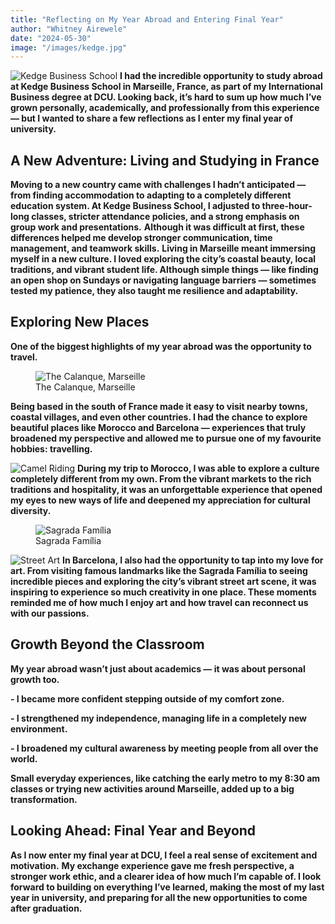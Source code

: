 ```yaml
---
title: "Reflecting on My Year Abroad and Entering Final Year"
author: "Whitney Airewele"
date: "2024-05-30"
image: "/images/kedge.jpg"
---
```

![Kedge Business School](/images/kedge.jpg)
**I had the incredible opportunity to study abroad at Kedge Business School in Marseille, France, as part of my International Business degree at DCU. Looking back, it’s hard to sum up how much I’ve grown personally, academically, and professionally from this experience — but I wanted to share a few reflections as I enter my final year of university.**

## A New Adventure: Living and Studying in France
**Moving to a new country came with challenges I hadn't anticipated — from finding accommodation to adapting to a completely different education system. At Kedge Business School, I adjusted to three-hour-long classes, stricter attendance policies, and a strong emphasis on group work and presentations.**
**Although it was difficult at first, these differences helped me develop stronger communication, time management, and teamwork skills.**
**Living in Marseille meant immersing myself in a new culture. I loved exploring the city’s coastal beauty, local traditions, and vibrant student life. Although simple things — like finding an open shop on Sundays or navigating language barriers — sometimes tested my patience, they also taught me resilience and adaptability.**

## Exploring New Places


**One of the biggest highlights of my year abroad was the opportunity to travel.**

![The Calanque, Marseille](/images/calanque.jpg)

 **Being based in the south of France made it easy to visit nearby towns, coastal villages, and even other countries. I had the chance to explore beautiful places like Morocco and Barcelona — experiences that truly broadened my perspective and allowed me to pursue one of my favourite hobbies: travelling.**

 ![Camel Riding ](/images/morocco.jpg.)
**During my trip to Morocco, I was able to explore a culture completely different from my own. From the vibrant markets to the rich traditions and hospitality, it was an unforgettable experience that opened my eyes to new ways of life and deepened my appreciation for cultural diversity.**

![Sagrada Família](/images/barcelona.jpg)

![Street Art](/images/art.jpg)
**In Barcelona, I also had the opportunity to tap into my love for art. From visiting famous landmarks like the Sagrada Família to seeing incredible pieces and exploring the city’s vibrant street art scene, it was inspiring to experience so much creativity in one place. These moments reminded me of how much I enjoy art and how travel can reconnect us with our passions.**

## Growth Beyond the Classroom
**My year abroad wasn’t just about academics — it was about personal growth too.**

**- I became more confident stepping outside of my comfort zone.**


**- I strengthened my independence, managing life in a completely new environment.**


**- I broadened my cultural awareness by meeting people from all over the world.**


**Small everyday experiences, like catching the early metro to my 8:30 am classes or trying new activities around Marseille, added up to a big transformation.**

## Looking Ahead: Final Year and Beyond

 **As I now enter my final year at DCU, I feel a real sense of excitement and motivation.**
 **My exchange experience gave me fresh perspective, a stronger work ethic, and a clearer idea of how much I’m capable of. I look forward to building on everything I’ve learned, making the most of my last year in university, and preparing for all the new opportunities to come after graduation.**
